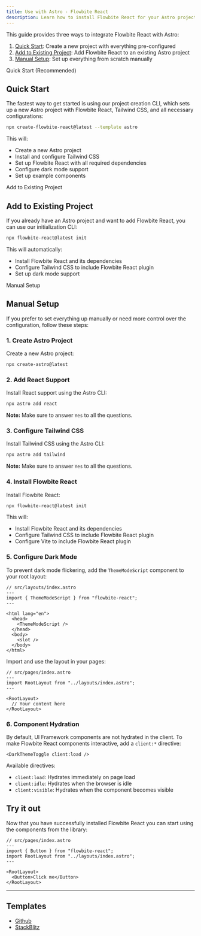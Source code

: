 ```yaml
---
title: Use with Astro - Flowbite React
description: Learn how to install Flowbite React for your Astro project and start building modern websites with a lightning fast and content-focused web framework
---
```


This guide provides three ways to integrate Flowbite React with Astro:

1. [Quick Start](#quick-start): Create a new project with everything pre-configured
2. [Add to Existing Project](#add-to-existing-project): Add Flowbite React to an existing Astro project
3. [Manual Setup](#manual-setup): Set up everything from scratch manually

<TextDivider>Quick Start (Recommended)</TextDivider>

## Quick Start

The fastest way to get started is using our project creation CLI, which sets up a new Astro project with Flowbite React, Tailwind CSS, and all necessary configurations:

```bash
npx create-flowbite-react@latest --template astro
```

This will:

- Create a new Astro project
- Install and configure Tailwind CSS
- Set up Flowbite React with all required dependencies
- Configure dark mode support
- Set up example components

<TextDivider>Add to Existing Project</TextDivider>

## Add to Existing Project

If you already have an Astro project and want to add Flowbite React, you can use our initialization CLI:

```bash
npx flowbite-react@latest init
```

This will automatically:

- Install Flowbite React and its dependencies
- Configure Tailwind CSS to include Flowbite React plugin
- Set up dark mode support

<TextDivider>Manual Setup</TextDivider>

## Manual Setup

If you prefer to set everything up manually or need more control over the configuration, follow these steps:

### 1. Create Astro Project

Create a new Astro project:

```bash
npx create-astro@latest
```

### 2. Add React Support

Install React support using the Astro CLI:

```bash
npx astro add react
```

**Note:** Make sure to answer `Yes` to all the questions.

### 3. Configure Tailwind CSS

Install Tailwind CSS using the Astro CLI:

```bash
npx astro add tailwind
```

**Note:** Make sure to answer `Yes` to all the questions.

### 4. Install Flowbite React

Install Flowbite React:

```bash
npx flowbite-react@latest init
```

This will:

- Install Flowbite React and its dependencies
- Configure Tailwind CSS to include Flowbite React plugin
- Configure Vite to include Flowbite React plugin

### 5. Configure Dark Mode

To prevent dark mode flickering, add the `ThemeModeScript` component to your root layout:

```tsx
// src/layouts/index.astro
---
import { ThemeModeScript } from "flowbite-react";
---

<html lang="en">
  <head>
    <ThemeModeScript />
  </head>
  <body>
    <slot />
  </body>
</html>
```

Import and use the layout in your pages:

```tsx
// src/pages/index.astro
---
import RootLayout from "../layouts/index.astro";
---

<RootLayout>
  // Your content here
</RootLayout>
```

### 6. Component Hydration

By default, UI Framework components are not hydrated in the client. To make Flowbite React components interactive, add a `client:*` directive:

```tsx
<DarkThemeToggle client:load />
```

Available directives:

- `client:load`: Hydrates immediately on page load
- `client:idle`: Hydrates when the browser is idle
- `client:visible`: Hydrates when the component becomes visible

## Try it out

Now that you have successfully installed Flowbite React you can start using the components from the library:

```tsx
// src/pages/index.astro
---
import { Button } from "flowbite-react";
import RootLayout from "../layouts/index.astro";
---

<RootLayout>
  <Button>Click me</Button>
</RootLayout>
```

<hr />

## Templates

- [Github](https://github.com/themesberg/flowbite-react-template-astro)
- [StackBlitz](https://stackblitz.com/edit/flowbite-react-template-astro)
